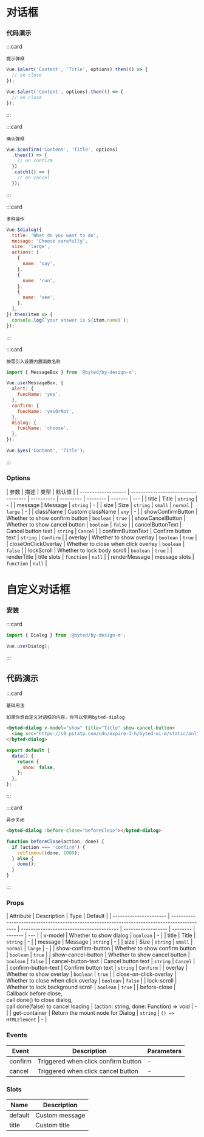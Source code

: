 # 对话框

### 代码演示

:::card

```topic
提示弹框
```

```javascript
Vue.$alert('Content', 'Title', options).then(() => {
  // on close
});

Vue.$alert('Content', options).then(() => {
  // on close
});
```

:::

:::card

```topic
确认弹框
```

```javascript
Vue.$confirm('Content', 'Title', options)
  .then(() => {
    // on confirm
  })
  .catch(() => {
    // on cancel
  });
```

:::

:::card

```topic
多种操作
```

```javascript
Vue.$dialog({
  title: 'What do you want to do',
  message: 'Choose carefully',
  size: 'large',
  actions: [
    {
      name: 'say',
    },
    {
      name: 'run',
    },
    {
      name: 'see',
    },
  ],
}).then(item => {
  console.log(`your answer is ${item.name}`);
});
```

:::

:::card

```topic
按需引入设置内置函数名称
```

```javascript
import { MessageBox } from '@byted/by-design-m';

Vue.use(MessageBox, {
  alert: {
    funcName: 'yes',
  },
  confirm: {
    funcName: 'yesOrNot',
  },
  dialog: {
    funcName: 'choose',
  },
});

Vue.$yes('Content', 'Title');
```

:::

### Options

| 参数                | 描述                                | 类型       | 默认值    |
| ------------------- | ----------------------------------- | ---------- | --------- | -------- | ------- | --- |
| title               | Title                               | `string`   | -         |
| message             | Message                             | `string`   | -         |
| size                | Size                                | `string`   | `small`   | `normal` | `large` | -   |
| className           | Custom className                    | `any`      | -         |
| showConfirmButton   | Whether to show confirm button      | `boolean`  | `true`    |
| showCancelButton    | Whether to show cancel button       | `boolean`  | `false`   |
| cancelButtonText    | Cancel button text                  | `string`   | `Cancel`  |
| confirmButtonText   | Confirm button text                 | `string`   | `Confirm` |
| overlay             | Whether to show overlay             | `boolean`  | `true`    |
| closeOnClickOverlay | Whether to close when click overlay | `boolean`  | `false`   |
| lockScroll          | Whether to lock body scroll         | `boolean`  | `true`    |
| renderTitle         | title slots                         | `function` | `null`    |
| renderMessage       | message slots                       | `function` | `null`    |

##

# 自定义对话框

### 安装

:::card

```javascript
import { Dialog } from '@byted/by-design-m';

Vue.use(Dialog);
```

:::

## 代码演示

:::card

```topic
基础用法
```

```desc
如果你想自定义对话框的内容，你可以使用byted-dialog
```

```html
<byted-dialog v-model="show" title="Title" show-cancel-button>
  <img src="https://s0.pstatp.com/cdn/expire-1-h/byted-ui-m/static/online.png" />
</byted-dialog>
```

```javascript
export default {
  data() {
    return {
      show: false,
    };
  },
};
```

:::

:::card

```topic
异步关闭
```

```html
<byted-dialog :before-close="beforeClose"></byted-dialog>
```

```javascript
function beforeClose(action, done) {
  if (action === 'confirm') {
    setTimeout(done, 1000);
  } else {
    done();
  }
}
```

:::

### Props

| Attribute              | Description                                                                                  | Type                                     | Default            |
| ---------------------- | -------------------------------------------------------------------------------------------- | ---------------------------------------- | ------------------ | -------- | ------- | --- |
| v-model                | Whether to show dialog                                                                       | `boolean`                                | -                  |
| title                  | Title                                                                                        | `string`                                 | -                  |
| message                | Message                                                                                      | `string`                                 | -                  |
| size                   | Size                                                                                         | `string`                                 | `small`            | `normal` | `large` | -   |
| show-confirm-button    | Whether to show confirm button                                                               | `boolean`                                | `true`             |
| show-cancel-button     | Whether to show cancel button                                                                | `boolean`                                | `false`            |
| cancel-button-text     | Cancel button text                                                                           | `string`                                 | `Cancel`           |
| confirm-button-text    | Confirm button text                                                                          | `string`                                 | `Confirm`          |
| overlay                | Whether to show overlay                                                                      | `boolean`                                | `true`             |
| close-on-click-overlay | Whether to close when click overlay                                                          | `boolean`                                | `false`            |
| lock-scroll            | Whether to lock background scroll                                                            | `boolean`                                | `true`             |
| before-close           | Callback before close,<br/>call done() to close dialog,<br/>call done(false) to cancel loading | (action: string, done: Function) => void | -                  |
| get-container          | Return the mount node for Dialog                                                             | `string`                                  &#124; `() => HTMLElement` | -        |

### Events

| Event   | Description                         | Parameters |
| ------- | ----------------------------------- | ---------- |
| confirm | Triggered when click confirm button | -          |
| cancel  | Triggered when click cancel button  | -          |

### Slots

| Name    | Description    |
| ------- | -------------- |
| default | Custom message |
| title   | Custom title   |
